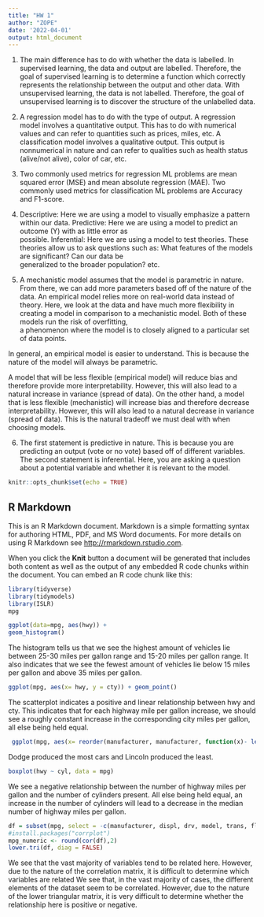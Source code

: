 ```yaml
---
title: "HW 1"
author: "ZOPE"
date: '2022-04-01'
output: html_document
---
```

1) The main difference has to do with whether the data is labelled. In supervised learning, the data and output are labelled. Therefore, the goal of supervised learning is to determine a function which correctly represents the relationship between the output and other data. With unsupervised learning, the data is not labelled. Therefore, the goal of unsupervised learning is to discover the structure of the unlabelled data.

2) A regression model has to do with the type of output. A regression model involves a quantitative output. This has to do with numerical values and can refer to quantities such as prices, miles, etc. A classification model involves a qualitative output. This output is nonnumerical in nature and can refer to qualities such as health status (alive/not alive), color of car, etc.

3) Two commonly used metrics for regression ML problems are mean squared error (MSE) and mean absolute regression (MAE). Two commonly used metrics for classification ML problems are Accuracy and F1-score.  

4) Descriptive: Here we are using a model to visually emphasize a pattern within our data.
   Predictive: Here we are using a model to predict an outcome (Y) with as little error as   
                possible. 
   Inferential: Here we are using a model to test theories. These theories allow us to ask 
                questions such as: What features of the models are significant? Can our data be   
                generalized to the broader population? etc. 

5) A mechanistic model assumes that the model is parametric in nature. From there, we can add more   parameters based off of the nature of the data. An empirical model relies more on real-world 
  data instead of theory. Here, we look at the data and have much more flexibility in creating a 
  model in comparison to a mechanistic model. Both of these models run the risk of overfitting,   
  a phenomenon where the model is to closely aligned to a particular set of data points. 
  
  In general, an empirical model is easier to understand. This is because the nature of the model 
  will always be parametric. 
  
  A model that will be less flexible (empirical model) will reduce bias and therefore provide more interpretability. However, this will also lead to a natural increase in variance (spread of data). On the other hand, a model that is less flexible (mechanistic) will increase bias and therefore decrease interpretability. However, this will also lead to a natural decrease in variance (spread of data). This is the natural tradeoff we must deal with when choosing models.
  
6) The first statement is predictive in nature. This is because you are predicting an output (vote or no vote) based off of different variables. The second statement is inferential. Here, you are asking a question about a potential variable and whether it is relevant to the model.

```r
knitr::opts_chunk$set(echo = TRUE)
```

## R Markdown

This is an R Markdown document. Markdown is a simple formatting syntax for authoring HTML, PDF, and MS Word documents. For more details on using R Markdown see <http://rmarkdown.rstudio.com>.

When you click the **Knit** button a document will be generated that includes both content as well as the output of any embedded R code chunks within the document. You can embed an R code chunk like this:

```r
library(tidyverse)
library(tidymodels)
library(ISLR)
mpg
```

```r
ggplot(data=mpg, aes(hwy)) +
geom_histogram()
```

The histogram tells us that we see the highest amount of vehicles lie between 25-30 miles per gallon range and 15-20 miles per gallon range. It also indicates that we see the fewest amount of vehicles lie below 15 miles per gallon and above 35 miles per gallon. 


```r
ggplot(mpg, aes(x= hwy, y = cty)) + geom_point()
```


The scatterplot indicates a positive and linear relationship between hwy and cty. This indicates that for each highway mile per gallon increase, we should see a roughly constant increase in the corresponding city miles per gallon, all else being held equal.



```r
 ggplot(mpg, aes(x= reorder(manufacturer, manufacturer, function(x)- length(x)))) + geom_bar() + coord_flip()   
```


Dodge produced the most cars and Lincoln produced the least. 


```r
boxplot(hwy ~ cyl, data = mpg)
``` 


We see a negative relationship between the number of highway miles per gallon and the number of cylinders present. All else being held equal, an increase in the number of cylinders will lead to a decrease in the median number of highway miles per gallon.     

```r
df = subset(mpg, select = -c(manufacturer, displ, drv, model, trans, fl, class) )
#install.packages("corrplot")
mpg_numeric <- round(cor(df),2)
lower.tri(df, diag = FALSE)

```

We see that the vast majority of variables tend to be related here. However, due to the nature of the correlation matrix, it is difficult to determine which variables are related 
We see that, in the vast majority of cases, the different elements of the dataset seem to be correlated. However, due to the nature of the lower triangular matrix, it is very difficult to determine whether the relationship here is positive or negative.  



